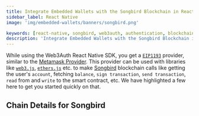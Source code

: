 ```yaml
---
title: Integrate Embedded Wallets with the Songbird Blockchain in React Native
sidebar_label: React Native
image: 'img/embedded-wallets/banners/songbird.png'

keywords: [react-native, songbird, web3auth, authentication, blockchain]
description: 'Integrate Embedded Wallets with the Songbird Blockchain in React Native | Embedded Wallets'
---
```



While using the Web3Auth React Native SDK, you get a [`EIP1193`](https://eips.ethereum.org/EIPS/eip-1193) provider, similar to the [Metamask Provider](https://docs.metamask.io/guide/ethereum-provider.html). This provider can be used with libraries like [`web3.js`](https://web3js.readthedocs.io/en/v1.2.8/getting-started.html), [`ethers.js`](https://docs.ethers.io/v5/getting-started/) etc. to make [Songbird](https://ethereum.org/) blockchain calls like getting the user's `account`, fetching `balance`, `sign transaction`, `send transaction`, `read` from and `write` to the smart contract, etc. We have highlighted a few here to get you started quickly on that.

## Chain Details for Songbird

<ChainDetailsSongbird />

<EVMInteraction />
